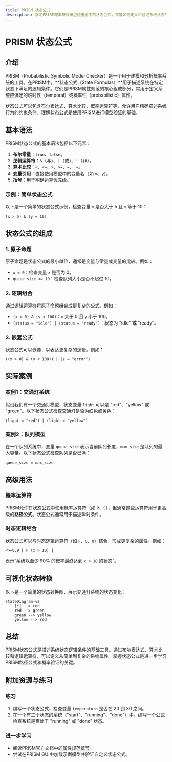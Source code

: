 ```yaml
---
title: PRISM 状态公式
description: 学习PRISM概率符号模型检查器中的状态公式，掌握如何定义和验证系统状态的逻辑属性。
---
```


# PRISM 状态公式

## 介绍

PRISM（Probabilistic Symbolic Model Checker）是一个用于建模和分析概率系统的工具。在PRISM中，**状态公式（State Formulas）**用于描述系统在特定状态下满足的逻辑条件。它们是PRISM属性规范的核心组成部分，常用于定义系统应满足的临时性（temporal）或概率性（probabilistic）属性。

状态公式可以包含布尔表达式、算术比较、概率运算符等，允许用户精确描述系统行为的约束条件。理解状态公式是使用PRISM进行模型验证的基础。

## 基本语法

PRISM状态公式的基本语法包括以下元素：

1. **布尔常量**：`true`、`false`。
2. **逻辑运算符**：`&`（与）、`|`（或）、`!`（非）。
3. **算术比较**：`<`、`<=`、`>`、`>=`、`=`、`!=`。
4. **变量引用**：直接使用模型中的变量名（如 `x`、`y`）。
5. **括号**：用于明确运算优先级。

### 示例：简单状态公式

以下是一个简单的状态公式示例，检查变量 `x` 是否大于 5 且 `y` 等于 10：

```prism
(x > 5) & (y = 10)
```

## 状态公式的组成

### 1. 原子命题
原子命题是状态公式的最小单位，通常是变量与常量或变量的比较。例如：
- `x = 0`：检查变量 `x` 是否为 0。
- `queue_size <= 10`：检查队列大小是否不超过 10。

### 2. 逻辑组合
通过逻辑运算符将原子命题组合成更复杂的公式。例如：
- `(x > 0) & (y < 100)`：`x` 大于 0 **且** `y` 小于 100。
- `(status = "idle") | (status = "ready")`：状态为 "idle" **或** "ready"。

### 3. 嵌套公式
状态公式可以嵌套，以表达更复杂的逻辑。例如：
```prism
((x > 0) & (y < 100)) | (z = "error")
```

## 实际案例

### 案例1：交通灯系统
假设我们有一个交通灯模型，状态变量 `light` 可以是 "red"、"yellow" 或 "green"。以下状态公式检查交通灯是否为红色或黄色：

```prism
(light = "red") | (light = "yellow")
```

### 案例2：队列模型
在一个队列系统中，变量 `queue_size` 表示当前队列长度，`max_size` 是队列的最大容量。以下状态公式检查队列是否已满：

```prism
queue_size = max_size
```

## 高级用法

### 概率运算符
PRISM允许在状态公式中使用概率运算符（如 `P`、`S`），但通常这些运算符用于更高级的**路径公式**。状态公式通常用于描述瞬时条件。

### 时态逻辑结合
状态公式可以与时态逻辑运算符（如 `F`、`G`、`U`）结合，形成更复杂的属性。例如：
```prism
P>=0.9 [ F (x > 10) ]
```
表示“系统以至少 90% 的概率最终达到 `x > 10` 的状态”。

## 可视化状态转换

以下是一个简单的状态转换图，展示交通灯系统的状态变化：

```mermaid
stateDiagram-v2
    [*] --> red
    red --> green
    green --> yellow
    yellow --> red
```

## 总结

PRISM状态公式是描述系统状态逻辑条件的基础工具。通过布尔表达式、算术比较和逻辑运算符，可以定义从简单到复杂的系统属性。掌握状态公式是进一步学习PRISM路径公式和概率验证的关键。

## 附加资源与练习

### 练习
1. 编写一个状态公式，检查变量 `temperature` 是否在 20 到 30 之间。
2. 在一个有三个状态的系统（"start"、"running"、"done"）中，编写一个公式检查系统是否处于 "running" 或 "done" 状态。

### 进一步学习
- 阅读PRISM官方文档中的[属性规范章节](http://www.prismmodelchecker.org/manual/PropertySpecification)。
- 尝试在PRISM GUI中加载示例模型并验证自定义状态公式。